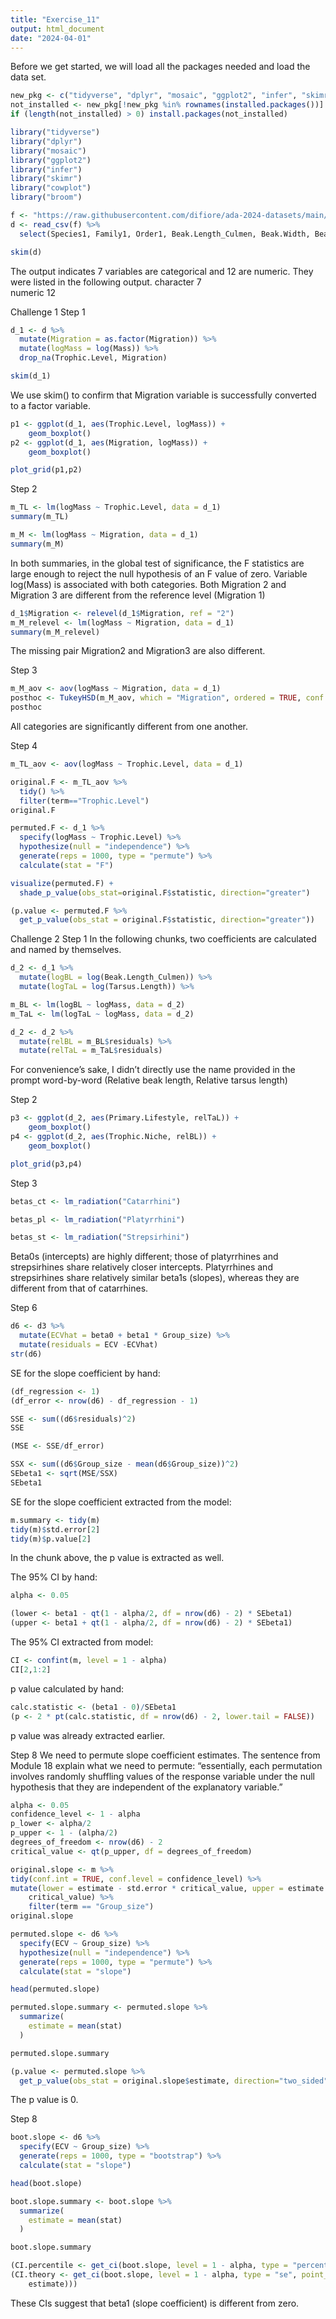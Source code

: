 ```yaml
---
title: "Exercise_11"
output: html_document
date: "2024-04-01"
---
```

Before we get started, we will load all the packages needed and load the data set.
```r
new_pkg <- c("tidyverse", "dplyr", "mosaic", "ggplot2", "infer", "skimr", "cowplot", "broom")
not_installed <- new_pkg[!new_pkg %in% rownames(installed.packages())]
if (length(not_installed) > 0) install.packages(not_installed) 

library("tidyverse")
library("dplyr")
library("mosaic")
library("ggplot2")
library("infer")
library("skimr")
library("cowplot")
library("broom")
```

```r
f <- "https://raw.githubusercontent.com/difiore/ada-2024-datasets/main/AVONETdataset1.csv"
d <- read_csv(f) %>%
  select(Species1, Family1, Order1, Beak.Length_Culmen, Beak.Width, Beak.Depth, Tarsus.Length, Wing.Length, Tail.Length, Mass, Habitat, Migration, Trophic.Level, Trophic.Niche, Min.Latitude, Max.Latitude, Centroid.Latitude, Primary.Lifestyle, Range.Size)

skim(d)
```
The output indicates 7 variables are categorical and 12 are numeric. They were listed in the following output. 
  character                7     
  numeric                  12   

Challenge 1
Step 1
```r
d_1 <- d %>%
  mutate(Migration = as.factor(Migration)) %>%
  mutate(logMass = log(Mass)) %>%
  drop_na(Trophic.Level, Migration)

skim(d_1)
```
We use skim() to confirm that Migration variable is successfully converted to a factor variable.

```r
p1 <- ggplot(d_1, aes(Trophic.Level, logMass)) +
    geom_boxplot()
p2 <- ggplot(d_1, aes(Migration, logMass)) +
    geom_boxplot()

plot_grid(p1,p2)
```

Step 2
```r
m_TL <- lm(logMass ~ Trophic.Level, data = d_1)
summary(m_TL)
```

```r
m_M <- lm(logMass ~ Migration, data = d_1)
summary(m_M)
```
In both summaries, in the global test of significance, the F statistics are large enough to reject the null hypothesis of an F value of zero. Variable log(Mass) is associated with both categories. Both Migration 2 and Migration 3 are different from the reference level (Migration 1)

```r
d_1$Migration <- relevel(d_1$Migration, ref = "2")
m_M_relevel <- lm(logMass ~ Migration, data = d_1)
summary(m_M_relevel)
```
The missing pair Migration2 and Migration3 are also different.

Step 3
```r
m_M_aov <- aov(logMass ~ Migration, data = d_1)
posthoc <- TukeyHSD(m_M_aov, which = "Migration", ordered = TRUE, conf.level = 0.95)
posthoc
```
All categories are significantly different from one another.

Step 4
```r
m_TL_aov <- aov(logMass ~ Trophic.Level, data = d_1)
```


```r
original.F <- m_TL_aov %>%
  tidy() %>%
  filter(term=="Trophic.Level")
original.F
```

```r
permuted.F <- d_1 %>%
  specify(logMass ~ Trophic.Level) %>%
  hypothesize(null = "independence") %>%
  generate(reps = 1000, type = "permute") %>%
  calculate(stat = "F")

visualize(permuted.F) +
  shade_p_value(obs_stat=original.F$statistic, direction="greater")

```

```r
(p.value <- permuted.F %>%
  get_p_value(obs_stat = original.F$statistic, direction="greater"))
```

Challenge 2
Step 1
In the following chunks, two coefficients are calculated and named by themselves.
```r
d_2 <- d_1 %>%
  mutate(logBL = log(Beak.Length_Culmen)) %>%
  mutate(logTaL = log(Tarsus.Length)) %>%

```

```r
m_BL <- lm(logBL ~ logMass, data = d_2)
m_TaL <- lm(logTaL ~ logMass, data = d_2)
```

```r
d_2 <- d_2 %>%
  mutate(relBL = m_BL$residuals) %>%
  mutate(relTaL = m_TaL$residuals)
```
For convenience's sake, I didn't directly use the name provided in the prompt word-by-word (Relative beak length, Relative tarsus length)

Step 2
```r
p3 <- ggplot(d_2, aes(Primary.Lifestyle, relTaL)) +
    geom_boxplot()
p4 <- ggplot(d_2, aes(Trophic.Niche, relBL)) +
    geom_boxplot()

plot_grid(p3,p4)
```

Step 3
```r
betas_ct <- lm_radiation("Catarrhini")
```

```r
betas_pl <- lm_radiation("Platyrrhini")
```


```r
betas_st <- lm_radiation("Strepsirhini")
```

Beta0s (intercepts) are highly different; those of platyrrhines and strepsirhines share relatively closer intercepts. Platyrrhines and strepsirhines share relatively similar beta1s (slopes), whereas they are different from that of catarrhines.

Step 6
```r
d6 <- d3 %>%
  mutate(ECVhat = beta0 + beta1 * Group_size) %>%
  mutate(residuals = ECV -ECVhat)
str(d6)
```

SE for the slope coefficient by hand:
```r
(df_regression <- 1) 
(df_error <- nrow(d6) - df_regression - 1) 
```

```r
SSE <- sum((d6$residuals)^2)
SSE
```

```r
(MSE <- SSE/df_error) 
```

```r
SSX <- sum((d6$Group_size - mean(d6$Group_size))^2)
SEbeta1 <- sqrt(MSE/SSX)
SEbeta1

```

SE for the slope coefficient extracted from the model:
```r
m.summary <- tidy(m)
tidy(m)$std.error[2]
tidy(m)$p.value[2]
```
In the chunk above, the p value is extracted as well.

The 95% CI by hand:
```r
alpha <- 0.05
```

```r
(lower <- beta1 - qt(1 - alpha/2, df = nrow(d6) - 2) * SEbeta1)
(upper <- beta1 + qt(1 - alpha/2, df = nrow(d6) - 2) * SEbeta1)
```

The 95% CI extracted from model:
```r
CI <- confint(m, level = 1 - alpha)
CI[2,1:2]
```

p value calculated by hand:
```r
calc.statistic <- (beta1 - 0)/SEbeta1
(p <- 2 * pt(calc.statistic, df = nrow(d6) - 2, lower.tail = FALSE))
```
p value was already extracted earlier.

Step 8
We need to permute slope coefficient estimates. The sentence from Module 18 explain what we need to permute: "essentially, each permutation involves randomly shuffling values of the response variable under the null hypothesis that they are independent of the explanatory variable."
```r
alpha <- 0.05
confidence_level <- 1 - alpha
p_lower <- alpha/2
p_upper <- 1 - (alpha/2)
degrees_of_freedom <- nrow(d6) - 2
critical_value <- qt(p_upper, df = degrees_of_freedom)

original.slope <- m %>%
tidy(conf.int = TRUE, conf.level = confidence_level) %>%
mutate(lower = estimate - std.error * critical_value, upper = estimate + std.error *
    critical_value) %>%
    filter(term == "Group_size")
original.slope 
```

```r
permuted.slope <- d6 %>%
  specify(ECV ~ Group_size) %>%
  hypothesize(null = "independence") %>%
  generate(reps = 1000, type = "permute") %>%
  calculate(stat = "slope")

head(permuted.slope)
```

```r
permuted.slope.summary <- permuted.slope %>%
  summarize(
    estimate = mean(stat)
  )

permuted.slope.summary
```

```r
(p.value <- permuted.slope %>%
  get_p_value(obs_stat = original.slope$estimate, direction="two_sided"))
```
The p value is 0.

Step 8
```r
boot.slope <- d6 %>%
  specify(ECV ~ Group_size) %>%
  generate(reps = 1000, type = "bootstrap") %>%
  calculate(stat = "slope")

head(boot.slope)
```
```r
boot.slope.summary <- boot.slope %>%
  summarize(
    estimate = mean(stat)
  )

boot.slope.summary
```

```r
(CI.percentile <- get_ci(boot.slope, level = 1 - alpha, type = "percentile"))
(CI.theory <- get_ci(boot.slope, level = 1 - alpha, type = "se", point_estimate = pull(boot.slope.summary,
    estimate)))
```

These CIs suggest that beta1 (slope coefficient) is different from zero.
